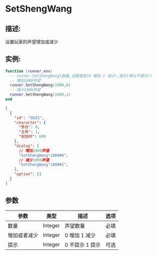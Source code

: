 
# SetShengWang
## 描述:
设置玩家的声望增加或减少
## 实例:

<Tabs>

  <TabItem value="lua" label="Lua" default>

```lua
function (runner,env)
  -- runner.SetShengWang(数量,设置类型(0 增加 1 减少),提示(默认不提示))
  -- 增加1000声望
  runner.SetShengWang(1000,0)
  -- 减少1000声望
  runner.SetShengWang(1000,1)
end
```
  </TabItem>

  <TabItem value="json" label="Json">

```json
[
  {
    "id": "测试1",
    "character": {
      "旁白": 0,
      "主角": 1,
      "倪旭欣": 609
    },
    "dialog": [
      // 增加1000声望
      "SetShengWang*1000#0",
      // 减少1000声望
      "SetShengWang*1000#1",
    ],
    "option": []
  }
]

```

  </TabItem>
</Tabs>

## 参数
| 参数      | 类型    | 描述                       | 选项 |
| --------- | ------- | -------------------------- | ---- |
| 数量       | Integer  | 声望数量                       | 必填 |
| 增加或者减少       | Integer  | 0 增加 1 减少                       | 必填 |
| 提示       | Integer  | 0 不提示 1 提示                       | 可选 |
